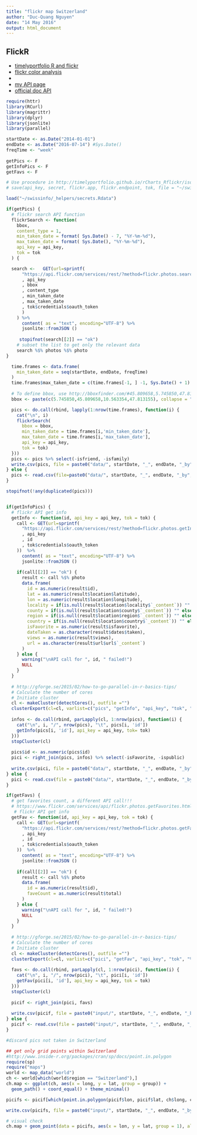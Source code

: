 ```yaml
---
title: "flickr map Switzerland"
author: "Duc-Quang Nguyen"
date: "14 May 2016"
output: html_document
---
```


## FlickR
* [timelyportfolio R and flickr](http://timelyportfolio.github.io/rCharts_Rflickr/iso_httr.html)
* [flickr color analysis](http://beautifuldata.net/2013/05/color-analysis-of-flickr-images/)
* [](https://github.com/furukama/flickr/blob/master/flickr_get.R)
* [my API page](https://www.flickr.com/services/apps/by/112725067@N03)
* [official doc API](https://www.flickr.com/services/api/)

```r
require(httr)
library(RCurl)
library(magrittr)
library(dplyr)
library(jsonlite)
library(parallel)

startDate <- as.Date("2014-01-01")
endDate <- as.Date("2016-07-14") #Sys.Date()
freqTime <- "week"
  
getPics <- F
getInfoPics <- F
getFavs <- F 

# Use procedure in http://timelyportfolio.github.io/rCharts_Rflickr/iso_httr.html works!
# save(api_key, secret, flickr.app, flickr.endpoint, tok, file = "~/swissinfo/_helpers/secrets.Rdata")

load("~/swissinfo/_helpers/secrets.Rdata")

if(getPics) {
  # flickr search API function
  flickrSearch <- function(
    bbox, 
    content_type = 1, 
    min_taken_date = format( Sys.Date() - 7, "%Y-%m-%d"), 
    max_taken_date = format( Sys.Date(), "%Y-%m-%d"), 
    api_key = api_key, 
    tok = tok
  ) {

  search <-   GET(url=sprintf(
      "https://api.flickr.com/services/rest/?method=flickr.photos.search&api_key=%s&bbox=%s&content_type=%s&min_taken_date=%s&max_taken_date=%s&format=json&nojsoncallback=1"
      , api_key
      , bbox
      , content_type
      , min_taken_date
      , max_taken_date
      , tok$credentials$oauth_token
      )
    ) %>%
      content( as = "text", encoding="UTF-8") %>%
      jsonlite::fromJSON () 
  
     stopifnot(search[[2]] == "ok")
    # subset the list to get only the relevant data
    search %$% photos %$% photo
}

  time.frames <- data.frame(
    min_taken_date = seq(startDate, endDate, freqTime)
  )
  time.frames$max_taken_date = c(time.frames[-1, ] -1, Sys.Date() + 1)
  
  # To define bbox, use http://bboxfinder.com/#45.809658,5.745850,47.813155,10.563354
  bbox <- paste(c(5.745850,45.809658,10.563354,47.813155), collapse = ",")

  pics <- do.call(rbind, lapply(1:nrow(time.frames), function(i) {
    cat("\n", i)
    flickrSearch(
      bbox = bbox, 
      min_taken_date = time.frames[i,'min_taken_date'],
      max_taken_date = time.frames[i,'max_taken_date'], 
      api_key = api_key, 
      tok = tok)
  }))
  pics <- pics %>% select(-isfriend, -isfamily)
  write.csv(pics, file = paste0("data/", startDate, "_", endDate, "_by", freqTime, ".csv"), row.names = F)
} else {
  pics <- read.csv(file=paste0("data/", startDate, "_", endDate, "_by", freqTime, ".csv"), stringsAsFactors = F)
}

stopifnot(!any(duplicated(pics)))


if(getInfoPics) {
  # flickr API get info 
  getInfo <- function(id, api_key = api_key, tok = tok) {
    call <- GET(url=sprintf(
      "https://api.flickr.com/services/rest/?method=flickr.photos.getInfo&api_key=%s&photo_id=%s&format=json&nojsoncallback=1"
      , api_key
      , id
      , tok$credentials$oauth_token
    ))  %>%
      content( as = "text", encoding="UTF-8") %>%
      jsonlite::fromJSON () 
    
    if(call[[2]] == "ok") {
      result <- call %$% photo
      data.frame(
        id = as.numeric(result$id), 
        lat = as.numeric(result$location$latitude), 
        lon = as.numeric(result$location$longitude), 
        locality = if(is.null(result$location$locality$`_content`)) "" else result$location$locality$`_content`, 
        county = if(is.null(result$location$county$`_content`)) "" else result$location$county$`_content`, 
        region = if(is.null(result$location$region$`_content`)) "" else result$location$region$`_content`, 
        country = if(is.null(result$location$country$`_content`)) "" else result$location$country$`_content`,
        isFavorite = as.numeric(result$isfavorite),
        dateTaken = as.character(result$dates$taken),
        views = as.numeric(result$views),
        url = as.character(result$url$url$`_content`)
      )     
    } else {
      warning("\nAPI call for ", id, " failed!")
      NULL
    }
  }  
  
  # http://gforge.se/2015/02/how-to-go-parallel-in-r-basics-tips/
  # Calculate the number of cores
  # Initiate cluster
  cl <- makeCluster(detectCores(), outfile ="")
  clusterExport(cl=cl, varlist=c("pics", "getInfo", "api_key", "tok", "%>%", "GET", "content", "%$%"))
  
  infos <- do.call(rbind, parLapply(cl, 1:nrow(pics), function(i) {
    cat("\n", i, "/", nrow(pics), "\t", pics[i, 'id'])
    getInfo(pics[i, 'id'], api_key = api_key, tok= tok) 
  }))
  stopCluster(cl)
  
  pics$id <- as.numeric(pics$id)
  pici <- right_join(pics, infos) %>% select(-isFavorite, -ispublic)
  
  write.csv(pici, file = paste0("data/", startDate, "_", endDate, "_by", freqTime, "_info.csv"), row.names = F)
} else {
  pici <- read.csv(file = paste0("data/", startDate, "_", endDate, "_by", freqTime, "_info.csv"), stringsAsFactors = F)
}

if(getFavs) {
  # get favorites count, a different API call!!!
  # https://www.flickr.com/services/api/flickr.photos.getFavorites.html  --> flickr.photos.getFavorites  
   # flickr API get info 
  getFav <- function(id, api_key = api_key, tok = tok) {
    call <- GET(url=sprintf(
      "https://api.flickr.com/services/rest/?method=flickr.photos.getFavorites&api_key=%s&photo_id=%s&format=json&nojsoncallback=1"
      , api_key
      , id
      , tok$credentials$oauth_token
    ))  %>%
      content( as = "text", encoding="UTF-8") %>%
      jsonlite::fromJSON () 
    
    if(call[[2]] == "ok") {
      result <- call %$% photo
      data.frame(
        id = as.numeric(result$id), 
        faveCount = as.numeric(result$total)
      )     
    } else {
      warning("\nAPI call for ", id, " failed!")
      NULL
    }
  }  
  
  # http://gforge.se/2015/02/how-to-go-parallel-in-r-basics-tips/
  # Calculate the number of cores
  # Initiate cluster
  cl <- makeCluster(detectCores(), outfile ="")
  clusterExport(cl=cl, varlist=c("pici", "getFav", "api_key", "tok", "%>%", "GET", "content", "%$%"))
  
  favs <- do.call(rbind, parLapply(cl, 1:nrow(pici), function(i) {
    cat("\n", i, "/", nrow(pici), "\t", pici[i, 'id'])
    getFav(pici[i, 'id'], api_key = api_key, tok = tok) 
  }))
  stopCluster(cl)
  
  picif <- right_join(pici, favs)
  
  write.csv(picif, file = paste0("input/", startDate, "_", endDate, "_by", freqTime, "_faved.csv"), row.names = F)
} else {
  picif <- read.csv(file = paste0("input/", startDate, "_", endDate, "_by", freqTime, "_faved.csv"), stringsAsFactors = F)
}

#discard pics not taken in Switzerland

## get only grid points within Switzerland 
#http://www.inside-r.org/packages/cran/sp/docs/point.in.polygon
require(sp)
require("maps")
world <- map_data("world")
ch <- world[which(world$region == "Switzerland"),]
ch.map <- ggplot(ch, aes(x = long, y = lat, group = group)) + 
  geom_path() + coord_equal() + theme_minimal()

picifs <- picif[which(point.in.polygon(picif$lon, picif$lat, ch$long, ch$lat) == 1),]

write.csv(picifs, file = paste0("input/", startDate, "_", endDate, "_by", freqTime, "_faved_CH.csv"), row.names = F)

# visual check
ch.map + geom_point(data = picifs, aes(x = lon, y = lat, group = 1), alpha = 0.3, size = 0.1) 

```